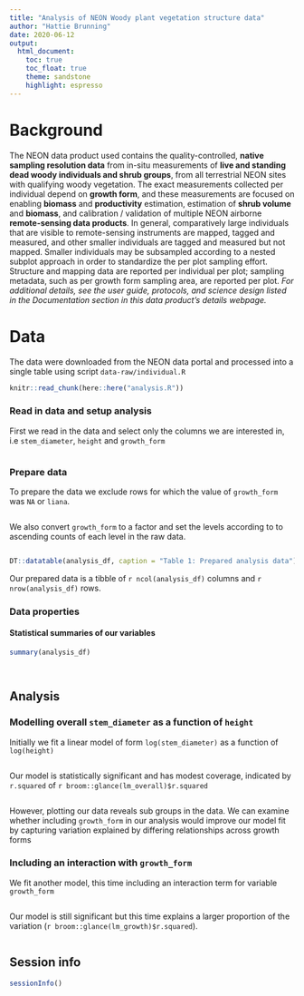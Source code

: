 ```yaml
---
title: "Analysis of NEON Woody plant vegetation structure data"
author: "Hattie Brunning"
date: 2020-06-12
output: 
  html_document:
    toc: true
    toc_float: true
    theme: sandstone
    highlight: espresso
---
```


# Background

The NEON data product used contains the quality-controlled, **native sampling resolution data** from in-situ measurements of **live and standing dead woody individuals and shrub groups**, from all terrestrial NEON sites with qualifying woody vegetation. The exact measurements collected per individual depend on **growth form**, and these measurements are focused on enabling **biomass** and **productivity** estimation, estimation of **shrub volume** and **biomass**, and calibration / validation of multiple NEON airborne **remote-sensing data products**. In general, comparatively large individuals that are visible to remote-sensing instruments are mapped, tagged and measured, and other smaller individuals are tagged and measured but not mapped. Smaller individuals may be subsampled according to a nested subplot approach in order to standardize the per plot sampling effort. Structure and mapping data are reported per individual per plot; sampling metadata, such as per growth form sampling area, are reported per plot. *For additional details, see the user guide, protocols, and science design listed in the Documentation section in this data product's details webpage.*

# Data

The data were downloaded from the NEON data portal and processed into a single table using script `data-raw/individual.R`

```r
knitr::read_chunk(here::here("analysis.R"))
```

### Read in data and setup analysis

First we read in the data and select only the columns we are interested in, i.e `stem_diameter`, `height` and `growth_form`
```r

```

### Prepare data

To prepare the data we exclude rows for which the value of `growth_form` was `NA` or `liana`.

```r

```


We also convert `growth_form` to a factor and set the levels according to to ascending counts of each level in the raw data.

```r

```

```r
DT::datatable(analysis_df, caption = "Table 1: Prepared analysis data")
```

Our prepared data is a tibble of `r ncol(analysis_df)` columns and `r nrow(analysis_df)` rows.

### Data properties

#### Statistical summaries of our variables
```r
summary(analysis_df)
```

```r

```

```r

```

## Analysis

### Modelling overall `stem_diameter` as a function of `height`

Initially we fit a linear model of form `log(stem_diameter)` as a function of `log(height)`

```r

```

Our model is statistically significant and has modest coverage, indicated by `r.squared` of `r broom::glance(lm_overall)$r.squared`

```r

```

However, plotting our data reveals sub groups in the data. We can examine whether including `growth_form` in our analysis would improve our model fit by capturing variation explained by differing relationships across growth forms


### Including an interaction with `growth_form`

We fit another model, this time including an interaction term for variable `growth_form`

```r

```

Our model is still significant but this time explains a larger proportion of the variation (`r broom::glance(lm_growth)$r.squared`).

```r

```

## Session info

```r
sessionInfo()
```
